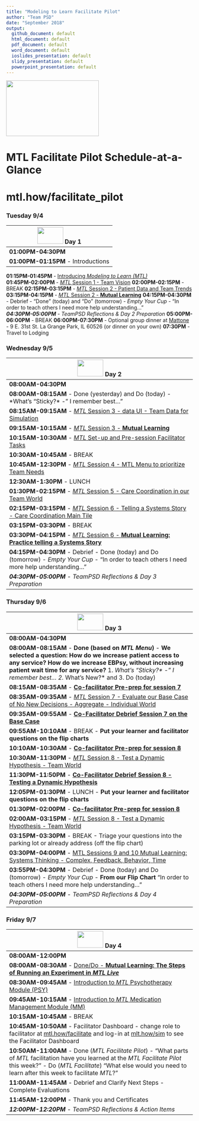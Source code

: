 ```yaml
---
title: "Modeling to Learn Facilitate Pilot"
author: "Team PSD"
date: "September 2018"
output: 
  github_document: default
  html_document: default
  pdf_document: default
  word_document: default
  ioslides_presentation: default
  slidy_presentation: default
  powerpoint_presentation: default
---
```


<img src = "https://github.com/lzim/teampsd/blob/teampsd_style/mtl_logo/mtl_facilitate_sq_sm.png"
     height = "150" width = "250">  

# MTL Facilitate Pilot Schedule-at-a-Glance 

# mtl.how/facilitate_pilot

### Tuesday 9/4
<img src = "https://github.com/lzim/teampsd/blob/teampsd_style/mtl_logo/mtl_facilitate_sq_sm.png" height = "45" width = "70" style ="display: inline-block"/> Day 1        |
------------   |
**01:00PM-04:30PM**  |
**01:00PM-01:15PM** - Introductions  |
**01:15PM-01:45PM** - [Introducing *Modeling to Learn (MTL)*](https://mtl.how/intro)   
**01:45PM-02:00PM** - [*MTL* Session 1 - Team Vision](https://github.com/lzim/teampsd/blob/master/mtl_facilitate_workgroup/mtl_live_guide/mtl_live_session01_see.Rmd) 
**02:00PM-02:15PM** - BREAK
**02:15PM-03:15PM** - [*MTL* Session 2 - Patient Data and Team Trends](https://github.com/lzim/teampsd/blob/master/mtl_facilitate_workgroup/mtl_live_guide/mtl_live_session02_see.Rmd)
**03:15PM-04:15PM** - [*MTL* Session 2 - **Mutual Learning**]( https://github.com/lzim/teampsd/blob/lzim/mtl_facilitate_workgroup/mtl_facilitate_pilot/day1/session2_mutual_learning_activity.rmd) 
**04:15PM-04:30PM** - Debrief - "Done" (today) and "Do" (tomorrow) - *Empty Your Cup* - “In order to teach others I need more help understanding…”   
***04:30PM-05:00PM** - TeamPSD Reflections & Day 2 Preparation* 
**05:00PM-06:00PM** - BREAK 
**06:00PM-07:30PM** - Optional group dinner at [Mattone](https://www.yelp.com/biz/mattone-restaurant-and-bar-la-grange-park-2) - 9 E. 31st St. La Grange Park, IL 60526 (or dinner on your own)
**07:30PM**         - Travel to Lodging 
 

### Wednesday 9/5
<img src = "https://github.com/lzim/teampsd/blob/teampsd_style/mtl_logo/mtl_facilitate_sq_sm.png" height = "45" width = "70" style ="display: inline-block"/> Day 2	     |
---------------     |
**08:00AM-04:30PM**  |    	
**08:00AM-08:15AM** - Done (yesterday) and Do (today) - *What’s “Sticky?* - " I remember best…"|
**08:15AM-09:15AM** - [*MTL* Session 3 - data UI - Team Data for Simulation](https://github.com/lzim/teampsd/blob/master/mtl_facilitate_workgroup/mtl_live_guide/mtl_live_session03_see.Rmd)   |
**09:15AM-10:15AM** - [*MTL* Session 3 - **Mutual Learning**](https://github.com/lzim/teampsd/blob/lzim/mtl_facilitate_workgroup/mtl_facilitate_pilot/day2/session3_mutual_learning_activity.rmd) |
**10:15AM-10:30AM** - [*MTL* Set-up and Pre-session Facilitator Tasks](https://mtl.how/facilitate) |
**10:30AM-10:45AM** - BREAK |
**10:45AM-12:30PM** - [*MTL* Session 4 - MTL Menu to prioritize Team Needs](https://mtl.how/menu) |
**12:30AM-1:30PM** - LUNCH |
**01:30PM-02:15PM** -  [*MTL* Session 5 - Care Coordination in our Team World](https://github.com/lzim/teampsd/blob/master/mtl_facilitate_workgroup/mtl_live_guide/mtl_live_session05_see.Rmd)|
**02:15PM-03:15PM** - [*MTL* Session 6 - Telling a Systems Story - Care Coordination Main Tile](https://github.com/lzim/teampsd/blob/master/mtl_facilitate_workgroup/mtl_live_guide/mtl_live_session06_see.Rmd) |
**03:15PM-03:30PM** -  BREAK  |
**03:30PM-04:15PM** - [*MTL* Session 6 - **Mutual Learning: Practice telling a Systems Story**](https://github.com/lzim/teampsd/blob/master/mtl_facilitate_workgroup/mtl_facilitate_pilot/day2/session6_mutual_learning_activity.rmd)  |
**04:15PM-04:30PM** - Debrief - Done (today) and Do (tomorrow) - *Empty Your Cup* - “In order to teach others I need more help understanding…” |
***04:30PM-05:00PM** - TeamPSD Reflections & Day 3 Preparation* |


### Thursday 9/6
<img src = "https://github.com/lzim/teampsd/blob/teampsd_style/mtl_logo/mtl_facilitate_sq_sm.png" height = "45" width = "70" style ="display: inline-block"/> Day 3 |
-------------- |
**08:00AM-04:30PM** |
**08:00AM-08:15AM** - **Done (based on *MTL Menu*)** - **We selected a question: How do we increase patient access to any service? How do we increase EBPsy, without increasing patient wait time for any service?** 1. *What’s “Sticky?* - " I remember best... 2. *What's New?* and 3. Do (today)  |      
**08:15AM-08:35AM** - [**Co-facilitator Pre-prep for session 7**](https://github.com/lzim/teampsd/blob/master/mtl_facilitate_workgroup/checklist/pre_meeting_checklist.rmd) |
**08:35AM-09:35AM** - [*MTL* Session 7 - Evaluate our Base Case of No New Decisions - Aggregate - Individual World](https://github.com/lzim/teampsd/blob/master/mtl_facilitate_workgroup/mtl_live_guide/mtl_live_session07_see.Rmd)  |
**09:35AM-09:55AM** - [**Co-Facilitator Debrief Session 7 on the Base Case**](https://github.com/lzim/teampsd/blob/master/mtl_facilitate_workgroup/checklist/post_meeting_checklist.rmd)  |
**09:55AM-10:10AM** - BREAK - **Put your learner and facilitator questions on the flip charts**  |
**10:10AM-10:30AM** - [**Co-facilitator Pre-prep for session 8**](https://github.com/lzim/teampsd/blob/master/mtl_facilitate_workgroup/checklist/pre_meeting_checklist.rmd) |
**10:30AM-11:30PM** - [*MTL* Session 8 - Test a Dynamic Hypothesis - Team World](https://github.com/lzim/teampsd/blob/master/mtl_facilitate_workgroup/mtl_live_guide/mtl_live_session08_see.Rmd)  |
**11:30PM-11:50PM** - [**Co-Facilitator Debrief Session 8 - Testing a Dynamic Hypothesis**](https://github.com/lzim/teampsd/blob/master/mtl_facilitate_workgroup/checklist/post_meeting_checklist.rmd) |
**12:05PM-01:30PM** - LUNCH - **Put your learner and facilitator questions on the flip charts** |
**01:30PM-02:00PM** - [**Co-facilitator Pre-prep for session 8**](https://github.com/lzim/teampsd/blob/master/mtl_facilitate_workgroup/checklist/pre_meeting_checklist.rmd) |
**02:00AM-03:15PM** - [*MTL* Session 8 - Test a Dynamic Hypothesis - Team World](https://github.com/lzim/teampsd/blob/master/mtl_facilitate_workgroup/mtl_live_guide/mtl_live_session08_see.Rmd)  |
**03:15PM-03:30PM** - BREAK - Triage your questions into the parking lot or already address (off the flip chart)   |
**03:30PM-04:00PM** - [MTL Sessions 9 and 10 Mutual Learning: Systems Thinking - Complex, Feedback, Behavior, Time](https://github.com/lzim/teampsd/blob/lzim/mtl_facilitate_workgroup/mtl_facilitate_pilot/day3/systems_thinking_mutual_learning.Rmd)  |
**03:55PM-04:30PM** - Debrief - Done (today) and Do (tomorrow) - *Empty Your Cup* - **From our Flip Chart** “In order to teach others I need more help understanding…” |
***04:30PM-05:00PM** - TeamPSD Reflections & Day 4 Preparation*  |


### Friday 9/7  
<img src = "https://github.com/lzim/teampsd/blob/teampsd_style/mtl_logo/mtl_facilitate_sq_sm.png" height = "45" width = "70" style ="display: inline-block"/> Day 4 |
------------ |
**08:00AM-12:00PM**   |
**08:00AM-08:30AM** -  [Done/Do - **Mutual Learning: The Steps of Running an Experiment in *MTL Live***](https://github.com/lzim/teampsd/blob/lzim/mtl_facilitate_workgroup/mtl_facilitate_pilot/day3/session8_mutual_learning_activity.rmd)  | 
**08:30AM-09:45AM** - [Introduction to *MTL* Psychotherapy Module (PSY)](https://mtl.how/sim)  |
**09:45AM-10:15AM** - [Introduction to *MTL* Medication Management Module (MM)](https://mtl.how/sim) |
**10:15AM-10:45AM** - BREAK  |
**10:45AM-10:50AM** - Facilitator Dashboard - change role to facilitator at [mtl.how/facilitate](https://mtl.how/facilitate) and log-in at [mlt.how/sim](https://mtl.how/sim) to see the Facilitator Dashboard  |
**10:50AM-11:00AM** - Done (*MTL Facilitate Pilot*) - “What parts of *MTL* facilitation have you learned at the *MTL Facilitate Pilot* this week?" - Do (*MTL Facilitate*) “What else would you need to learn after this week to facilitate *MTL*?”  |
**11:00AM-11:45AM** - Debrief and Clarify Next Steps - Complete Evaluations  |
**11:45AM-12:00PM** - Thank you and Certificates  |
***12:00PM-12:20PM** - TeamPSD Reflections & Action Items*  |

